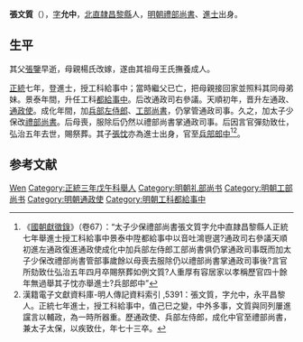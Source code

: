 {{Otheruses|other=名为张文质的其他人物|張斌 (正統進士)}}
{{Otheruses|other=名为张允中的其他人物|张允中}}

'''張文質'''（{{bd|？||？||catIdx=Z張}}），[[表字|字]]'''允中'''，[[北直隷|北直隷]][[昌黎縣|昌黎縣]]人，[[明朝禮部尚書|明朝禮部尚書]]、[[進士|進士]]出身。

== 生平 ==
其父[[張鑒|張鑒]]早逝，母親楊氏改嫁，遂由其祖母王氏撫養成人。

[[正统_(年号)|正統]]七年，登進士，授工科給事中；當時繼父已亡，把母親接回家並照料其同母弟妹。景泰年間，升任工科[[都給事中|都給事中]]。后改通政司右參議。天順初年，晋升左通政、[[通政使|通政使]]。成化年間，加[[兵部左侍郎|兵部左侍郎]]、[[工部尚書|工部尚書]]，仍掌管通政司事。久之，加太子少保改[[禮部尚書|禮部尚書]]。后母喪，服除后仍然以禮部尚書掌通政司事。后因言官彈劾致仕，弘治五年去世，賜祭葬。其子[[張忱_(成化進士)|張忱]]亦為進士出身，官至[[兵部郎中|兵部郎中]]<ref>《[[國朝獻徵錄|國朝獻徵錄]]》（卷67）：“太子少保禮部尚書張文質字允中直隷昌黎縣人正統七年舉進士授工科給事中景泰中陞都給事中以音吐鴻鬯選?通政司右參議天順初進左通政復進通政使成化中加兵部左侍郎工部尚書俱仍掌通政司事既而加太子少保改禮部尚書管部事歲餘以母喪去服除仍以禮部尚書掌通政司事後?言官所劾致仕弘治五年四月卒賜祭葬如例文質?人重厚有容居家以孝稱歷官四十餘年無過舉其子忱亦舉進士?兵部郎中”</ref><ref>漢籍電子文獻資料庫-明人傳記資料索引 ,5391：張文質，字允中，永平昌黎人。正統七年進士，授工科給事中，值己巳之變，中外多事，文質與同列屢進讜言以輔政，為一時所器重。歷通政使、兵部左侍郎，成化中官至禮部尚書，兼太子太保，以疾致仕，年七十三卒。</ref>。

==参考文献==
{{reflist}}

{{start box}}
{{s-off}}
{{succession box|[[鄒幹|鄒幹]]|[[周洪謨|周洪謨]]|[[明朝禮部尚書|明朝禮部尚書]]|1479年－1481年}}
{{end box}}

{{正統七年壬戌科殿試金榜}}

{{Authority control}}
{{DEFAULTSORT:Zhang张}}
[[Category:张姓|Wen]]
[[Category:正統三年戊午科舉人|Category:正統三年戊午科舉人]]
[[Category:明朝礼部尚书|Category:明朝礼部尚书]]
[[Category:明朝工部尚书|Category:明朝工部尚书]]
[[Category:明朝通政使|Category:明朝通政使]]
[[Category:明朝工科都給事中|Category:明朝工科都給事中]]
